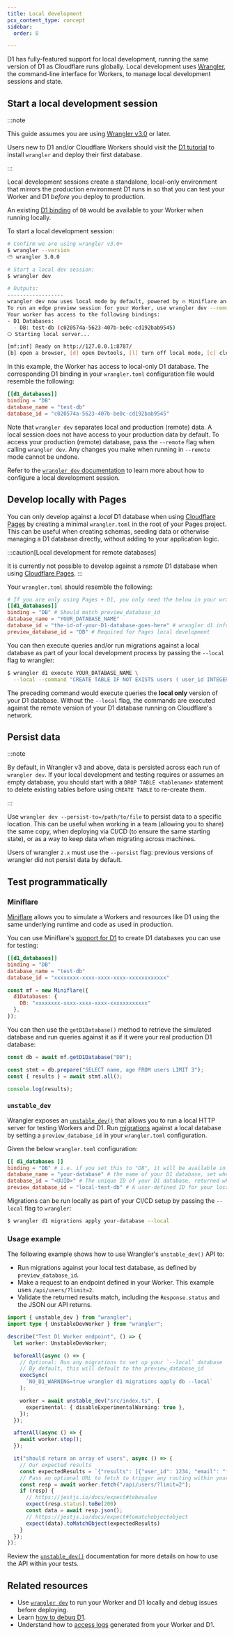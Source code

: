```yaml
---
title: Local development
pcx_content_type: concept
sidebar:
  order: 8

---
```


D1 has fully-featured support for local development, running the same version of D1 as Cloudflare runs globally. Local development uses [Wrangler](/workers/wrangler/install-and-update/), the command-line interface for Workers, to manage local development sessions and state.

## Start a local development session

:::note


This guide assumes you are using [Wrangler v3.0](https://blog.cloudflare.com/wrangler3/) or later.

Users new to D1 and/or Cloudflare Workers should visit the [D1 tutorial](/d1/get-started/) to install `wrangler` and deploy their first database.


:::

Local development sessions create a standalone, local-only environment that mirrors the production environment D1 runs in so that you can test your Worker and D1 *before* you deploy to production.

An existing [D1 binding](/workers/wrangler/configuration/#d1-databases) of `DB` would be available to your Worker when running locally.

To start a local development session:

```sh
# Confirm we are using wrangler v3.0+
$ wrangler --version
⛅️ wrangler 3.0.0

# Start a local dev session:
$ wrangler dev

# Outputs:
------------------
wrangler dev now uses local mode by default, powered by 🔥 Miniflare and 👷 workerd.
To run an edge preview session for your Worker, use wrangler dev --remote
Your worker has access to the following bindings:
- D1 Databases:
  - DB: test-db (c020574a-5623-407b-be0c-cd192bab9545)
⎔ Starting local server...

[mf:inf] Ready on http://127.0.0.1:8787/
[b] open a browser, [d] open Devtools, [l] turn off local mode, [c] clear console, [x] to exit                                                                                 │
```

In this example, the Worker has access to local-only D1 database. The corresponding D1 binding in your `wrangler.toml` configuration file would resemble the following:

```toml title="wrangler.toml"
[[d1_databases]]
binding = "DB"
database_name = "test-db"
database_id = "c020574a-5623-407b-be0c-cd192bab9545"
```

Note that `wrangler dev` separates local and production (remote) data. A local session does not have access to your production data by default. To access your production (remote) database, pass the `--remote` flag when calling `wrangler dev`. Any changes you make when running in `--remote` mode cannot be undone.

Refer to the [`wrangler dev` documentation](/workers/wrangler/commands/#dev) to learn more about how to configure a local development session.

## Develop locally with Pages

You can only develop against a *local* D1 database when using [Cloudflare Pages](/pages/) by creating a minimal `wrangler.toml` in the root of your Pages project. This can be useful when creating schemas, seeding data or otherwise managing a D1 database directly, without adding to your application logic.

:::caution[Local development for remote databases]

It is currently not possible to develop against a *remote* D1 database when using [Cloudflare Pages](/pages/). 
:::

Your `wrangler.toml` should resemble the following:

```toml
# If you are only using Pages + D1, you only need the below in your wrangler.toml to interact with D1 locally.
[[d1_databases]]
binding = "DB" # Should match preview_database_id
database_name = "YOUR_DATABASE_NAME"
database_id = "the-id-of-your-D1-database-goes-here" # wrangler d1 info YOUR_DATABASE_NAME
preview_database_id = "DB" # Required for Pages local development
```

You can then execute queries and/or run migrations against a local database as part of your local development process by passing the `--local` flag to wrangler:

```bash
$ wrangler d1 execute YOUR_DATABASE_NAME \
  --local --command "CREATE TABLE IF NOT EXISTS users ( user_id INTEGER PRIMARY KEY, email_address TEXT, created_at INTEGER, deleted INTEGER, settings TEXT);"
```

The preceding command would execute queries the **local only** version of your D1 database. Without the `--local` flag, the commands are executed against the remote version of your D1 database running on Cloudflare's network.

## Persist data

:::note


By default, in Wrangler v3 and above, data is persisted across each run of `wrangler dev`. If your local development and testing requires or assumes an empty database, you should start with a `DROP TABLE <tablename>` statement to delete existing tables before using `CREATE TABLE` to re-create them.


:::

Use `wrangler dev --persist-to=/path/to/file` to persist data to a specific location. This can be useful when working in a team (allowing you to share) the same copy, when deploying via CI/CD (to ensure the same starting state), or as a way to keep data when migrating across machines.

Users of wrangler `2.x` must use the `--persist` flag: previous versions of wrangler did not persist data by default.

## Test programmatically

### Miniflare

[Miniflare](https://miniflare.dev/) allows you to simulate a Workers and resources like D1 using the same underlying runtime and code as used in production.

You can use Miniflare's [support for D1](https://miniflare.dev/storage/d1) to create D1 databases you can use for testing:

```toml
[[d1_databases]]
binding = "DB"
database_name = "test-db"
database_id = "xxxxxxxx-xxxx-xxxx-xxxx-xxxxxxxxxxxx"
```

```js
const mf = new Miniflare({
  d1Databases: {
    DB: "xxxxxxxx-xxxx-xxxx-xxxx-xxxxxxxxxxxx"
  },
});
```

You can then use the `getD1Database()` method to retrieve the simulated database and run queries against it as if it were your real production D1 database:

```js
const db = await mf.getD1Database("DB");

const stmt = db.prepare("SELECT name, age FROM users LIMIT 3");
const { results } = await stmt.all();

console.log(results);
```

### `unstable_dev`

Wrangler exposes an [`unstable_dev()`](/workers/wrangler/api/) that allows you to run a local HTTP server for testing Workers and D1. Run [migrations](/d1/reference/migrations/) against a local database by setting a `preview_database_id` in your `wrangler.toml` configuration.

Given the below `wrangler.toml` configuration:

```toml
[[ d1_databases ]]
binding = "DB" # i.e. if you set this to "DB", it will be available in your Worker at `env.DB`
database_name = "your-database" # the name of your D1 database, set when created
database_id = "<UUID>" # The unique ID of your D1 database, returned when you create your database or run `
preview_database_id = "local-test-db" # A user-defined ID for your local test database.
```

Migrations can be run locally as part of your CI/CD setup by passing the `--local` flag to `wrangler`:

```sh
$ wrangler d1 migrations apply your-database --local
```

### Usage example

The following example shows how to use Wrangler's `unstable_dev()` API to:

* Run migrations against your local test database, as defined by `preview_database_id`.
* Make a request to an endpoint defined in your Worker. This example uses `/api/users/?limit=2`.
* Validate the returned results match, including the `Response.status` and the JSON our API returns.

```ts
import { unstable_dev } from "wrangler";
import type { UnstableDevWorker } from "wrangler";

describe("Test D1 Worker endpoint", () => {
  let worker: UnstableDevWorker;

  beforeAll(async () => {
    // Optional: Run any migrations to set up your `--local` database
    // By default, this will default to the preview_database_id
    execSync(
      `NO_D1_WARNING=true wrangler d1 migrations apply db --local`
    );

    worker = await unstable_dev("src/index.ts", {
      experimental: { disableExperimentalWarning: true },
    });
  });

  afterAll(async () => {
    await worker.stop();
  });

  it("should return an array of users", async () => {
    // Our expected results
    const expectedResults = `{"results": [{"user_id": 1234, "email": "foo@example.com"},{"user_id": 6789, "email": "bar@example.com"}]}`
    // Pass an optional URL to fetch to trigger any routing within your Worker
    const resp = await worker.fetch("/api/users/?limit=2");
    if (resp) {
      // https://jestjs.io/docs/expect#tobevalue
      expect(resp.status).toBe(200)
      const data = await resp.json();
      // https://jestjs.io/docs/expect#tomatchobjectobject
      expect(data).toMatchObject(expectedResults)
    }
  });
});
```

Review the [`unstable_dev()`](/workers/wrangler/api/#usage) documentation for more details on how to use the API within your tests.

## Related resources

* Use [`wrangler dev`](/workers/wrangler/commands/#dev) to run your Worker and D1 locally and debug issues before deploying.
* Learn [how to debug D1](/d1/observability/debug-d1/).
* Understand how to [access logs](/workers/observability/logging/) generated from your Worker and D1.
